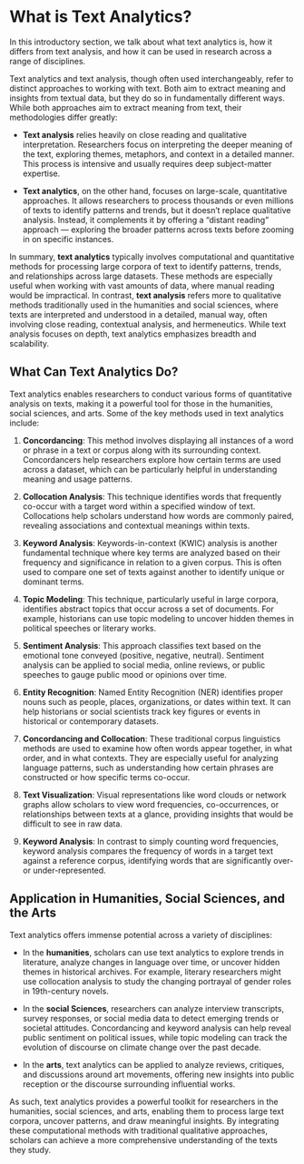 # What is Text Analytics?

In this introductory section, we talk about what text analytics is, how it differs from text analysis, and how it can be used in research across a range of disciplines. 

Text analytics and text analysis, though often used interchangeably, refer to distinct approaches to working with text. Both aim to extract meaning and insights from textual data, but they do so in fundamentally different ways. While both approaches aim to extract meaning from text, their methodologies differ greatly:

- **Text analysis** relies heavily on close reading and qualitative interpretation. Researchers focus on interpreting the deeper meaning of the text, exploring themes, metaphors, and context in a detailed manner. This process is intensive and usually requires deep subject-matter expertise.

- **Text analytics**, on the other hand, focuses on large-scale, quantitative approaches. It allows researchers to process thousands or even millions of texts to identify patterns and trends, but it doesn't replace qualitative analysis. Instead, it complements it by offering a "distant reading" approach — exploring the broader patterns across texts before zooming in on specific instances.

In summary, **text analytics** typically involves computational and quantitative methods for processing large corpora of text to identify patterns, trends, and relationships across large datasets. These methods are especially useful when working with vast amounts of data, where manual reading would be impractical. In contrast, **text analysis** refers more to qualitative methods traditionally used in the humanities and social sciences, where texts are interpreted and understood in a detailed, manual way, often involving close reading, contextual analysis, and hermeneutics. While text analysis focuses on depth, text analytics emphasizes breadth and scalability.


## What Can Text Analytics Do?

Text analytics enables researchers to conduct various forms of quantitative analysis on texts, making it a powerful tool for those in the humanities, social sciences, and arts. Some of the key methods used in text analytics include:

1. **Concordancing**: This method involves displaying all instances of a word or phrase in a text or corpus along with its surrounding context. Concordancers help researchers explore how certain terms are used across a dataset, which can be particularly helpful in understanding meaning and usage patterns.

2. **Collocation Analysis**: This technique identifies words that frequently co-occur with a target word within a specified window of text. Collocations help scholars understand how words are commonly paired, revealing associations and contextual meanings within texts.

3. **Keyword Analysis**: Keywords-in-context (KWIC) analysis is another fundamental technique where key terms are analyzed based on their frequency and significance in relation to a given corpus. This is often used to compare one set of texts against another to identify unique or dominant terms.

4. **Topic Modeling**: This technique, particularly useful in large corpora, identifies abstract topics that occur across a set of documents. For example, historians can use topic modeling to uncover hidden themes in political speeches or literary works.

5. **Sentiment Analysis**: This approach classifies text based on the emotional tone conveyed (positive, negative, neutral). Sentiment analysis can be applied to social media, online reviews, or public speeches to gauge public mood or opinions over time.

6. **Entity Recognition**: Named Entity Recognition (NER) identifies proper nouns such as people, places, organizations, or dates within text. It can help historians or social scientists track key figures or events in historical or contemporary datasets.

7. **Concordancing and Collocation**: These traditional corpus linguistics methods are used to examine how often words appear together, in what order, and in what contexts. They are especially useful for analyzing language patterns, such as understanding how certain phrases are constructed or how specific terms co-occur.

8. **Text Visualization**: Visual representations like word clouds or network graphs allow scholars to view word frequencies, co-occurrences, or relationships between texts at a glance, providing insights that would be difficult to see in raw data.

9. **Keyword Analysis**: In contrast to simply counting word frequencies, keyword analysis compares the frequency of words in a target text against a reference corpus, identifying words that are significantly over- or under-represented.


## Application in Humanities, Social Sciences, and the Arts

Text analytics offers immense potential across a variety of disciplines:

- In the **humanities**, scholars can use text analytics to explore trends in literature, analyze changes in language over time, or uncover hidden themes in historical archives. For example, literary researchers might use collocation analysis to study the changing portrayal of gender roles in 19th-century novels.
  
- In the **social Sciences**, researchers can analyze interview transcripts, survey responses, or social media data to detect emerging trends or societal attitudes. Concordancing and keyword analysis can help reveal public sentiment on political issues, while topic modeling can track the evolution of discourse on climate change over the past decade.

- In the **arts**, text analytics can be applied to analyze reviews, critiques, and discussions around art movements, offering new insights into public reception or the discourse surrounding influential works.

As such, text analytics provides a powerful toolkit for researchers in the humanities, social sciences, and arts, enabling them to process large text corpora, uncover patterns, and draw meaningful insights. By integrating these computational methods with traditional qualitative approaches, scholars can achieve a more comprehensive understanding of the texts they study.